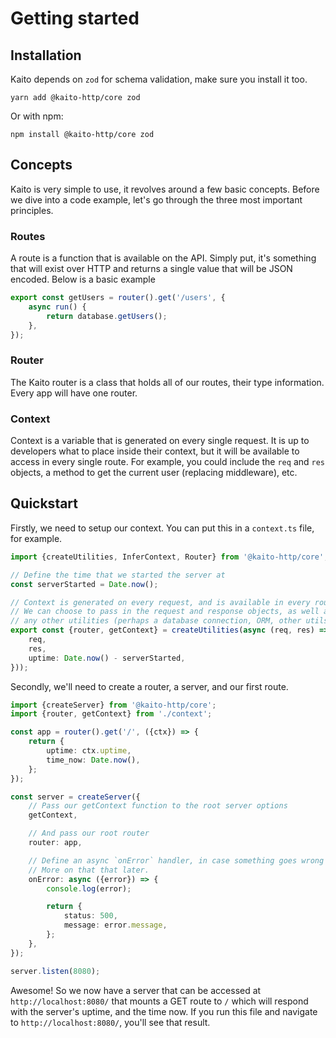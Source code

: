 # Getting started

## Installation

Kaito depends on `zod` for schema validation, make sure you install it too.

```
yarn add @kaito-http/core zod
```

Or with npm:

```
npm install @kaito-http/core zod
```

## Concepts

Kaito is very simple to use, it revolves around a few basic concepts. Before we dive into a code example, let's go through the three most important principles.

### Routes

A route is a function that is available on the API. Simply put, it's something that will exist over HTTP and returns a single value that will be JSON encoded. Below is a basic example

```ts
export const getUsers = router().get('/users', {
	async run() {
		return database.getUsers();
	},
});
```

### Router

The Kaito router is a class that holds all of our routes, their type information. Every app will have one router.

### Context

Context is a variable that is generated on every single request. It is up to developers what to place inside their context, but it will be available to access in every single route. For example, you could include the `req` and `res` objects, a method to get the current user (replacing middleware), etc.

## Quickstart

Firstly, we need to setup our context. You can put this in a `context.ts` file, for example.

```typescript
import {createUtilities, InferContext, Router} from '@kaito-http/core';

// Define the time that we started the server at
const serverStarted = Date.now();

// Context is generated on every request, and is available in every route.
// We can choose to pass in the request and response objects, as well as
// any other utilities (perhaps a database connection, ORM, other utils, etc).
export const {router, getContext} = createUtilities(async (req, res) => ({
	req,
	res,
	uptime: Date.now() - serverStarted,
}));
```

Secondly, we'll need to create a router, a server, and our first route.

```typescript
import {createServer} from '@kaito-http/core';
import {router, getContext} from './context';

const app = router().get('/', ({ctx}) => {
	return {
		uptime: ctx.uptime,
		time_now: Date.now(),
	};
});

const server = createServer({
	// Pass our getContext function to the root server options
	getContext,

	// And pass our root router
	router: app,

	// Define an async `onError` handler, in case something goes wrong inside of the route.
	// More on that that later.
	onError: async ({error}) => {
		console.log(error);

		return {
			status: 500,
			message: error.message,
		};
	},
});

server.listen(8080);
```

Awesome! So we now have a server that can be accessed at `http://localhost:8080/` that mounts a GET route to `/` which will respond with the server's uptime, and the time now. If you run this file and navigate to `http://localhost:8080/`, you'll see that result.
